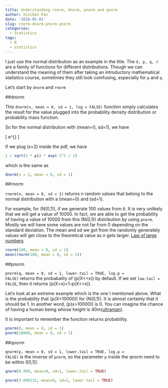 ```yaml
---
title: Understanding rnorm, dnorm, pnorm and qnorm
author: Xinchen Pan
date: '2018-05-01'
slug: rnorm-dnorm-pnorm-qnorm
categories:
  - Statistics
tags:
  - R
  - statistics
---
```


I just use the normal distribution as an example in the title. The <code>d, p, q, r</code> are a family of functions for different distributions. Though we can understand the meaning of them after taking an introductory mathematical statistics course, sometimes they still look comfusing, especially for <code>p</code> and <code>q</code>. 

Let's start by <code>dnorm</code> and <code>rnorm</code>

##dnorm

This <code>dnorm(x, mean = 0, sd = 1, log = FALSE)</code> function simply calculates the result for the value plugged into the probability density distribution or probability mass function.

So for the normal distribution with \(mean=0, sd=1\), we have

\[
\frac{1}{\sqrt{2\pi}}e^{\frac{-x^2}{2}}
\]

If we plug \(x=2\) inside the pdf, we have

```r
1 / sqrt(2 * pi) * exp(-2^2 / 2)
```

which is the same as 

```r
dnorm(x = 2, mean = 0, sd = 1)
```

##rnorm

<code>rnorm(n, mean = 0, sd = 1)</code> returns *n* random values that belong to the normal distribution with a \(mean=0\) and \(sd=1\).

For example, for \(N(0,1)\), if we generate 100 values from it. It is very unlikely that we will get a value of 10000. In fact, we are able to get the probability of having a value of 10000 from this  \(N(0,1)\) distribution by using <code>pnorm</code>. Mostly we will have some values are not far from 0 depending on the standard deviation. The mean and sd we got from the randomly generately values will get close to the theoretical value as *n* gets larger. [Law of large numbers](https://en.wikipedia.org/wiki/Law_of_large_numbers)

```r
rnorm(100, mean = 0, sd = 1)
mean(rnorm(100, mean = 0, sd = 1))
```

##pnorm

<code>pnorm(q, mean = 0, sd = 1, lower.tail = TRUE, log.p = FALSE)</code> returns the probabality of \(p(X<=x)\) by default. If we set <code>low.tail = FALSE</code>, then it returns \(p(X>x)=1-p(X<=x)\).

Let's look at an extreme example which is the one I mentioned above. What is the probability that \(p(X<10000)\) for \(N(0,1)\). It is almost certainly that it should be 1. In another word, \(p(x>10000)\) is 0. You can imagine the chance of having a human being whose height is 40m([ultraman](https://en.wikipedia.org/wiki/Ultraman)).

It is important to remember the function returns probability.
```r
pnorm(0, mean = 0, sd = 1)
pnorm(10000, mean = 0, sd = 1)
```

##qnorm

<code>qnorm(p, mean = 0, sd = 1, lower.tail = TRUE, log.p = FALSE)</code> is the inverse of <code>pnorm</code>, so the parameter <code>p</code> inside the qnorm need to be within \([0,1]\). 

```r
qnorm(0.999, mean=0, sd=1, lower.tail = TRUE)
```

```r
pnorm(3.090232, mean=0, sd=1, lower.tail = TRUE)
```

